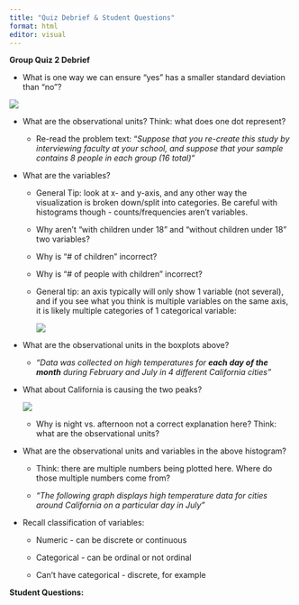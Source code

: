 ```yaml
---
title: "Quiz Debrief & Student Questions"
format: html
editor: visual
---
```


**Group Quiz 2 Debrief**

-   What is one way we can ensure "yes" has a smaller standard deviation than "no"?

![](images/movies_dotplot.png)

-   What are the observational units? Think: what does one dot represent?

    -   Re-read the problem text: "*Suppose that you re-create this study by interviewing faculty at your school, and suppose that your sample contains 8 people in each group (16 total)"*

-   What are the variables?

    -   General Tip: look at x- and y-axis, and any other way the visualization is broken down/split into categories. Be careful with histograms though - counts/frequencies aren't variables.

    -   Why aren't "with children under 18" and "without children under 18" two variables?

    -   Why is "\# of children" incorrect?

    -   Why is "\# of people with children" incorrect?

    -   General tip: an axis typically will only show 1 variable (not several), and if you see what you think is multiple variables on the same axis, it is likely multiple categories of 1 categorical variable:

        ![](images/boxplots.png)

-   What are the observational units in the boxplots above?

    -   *"Data was collected on high temperatures for **each day of the month** during February and July in 4 different California cities"*

-   What about California is causing the two peaks?

    ![](images/high_temps.png)

    -   Why is night vs. afternoon not a correct explanation here? Think: what are the observational units?

-   What are the observational units and variables in the above histogram?

    -   Think: there are multiple numbers being plotted here. Where do those multiple numbers come from?

    -   *"The following graph displays high temperature data for cities around California on a particular day in July"*

-   Recall classification of variables:

    -   Numeric - can be discrete or continuous

    -   Categorical - can be ordinal or not ordinal

    -   Can't have categorical - discrete, for example

**Student Questions:**

